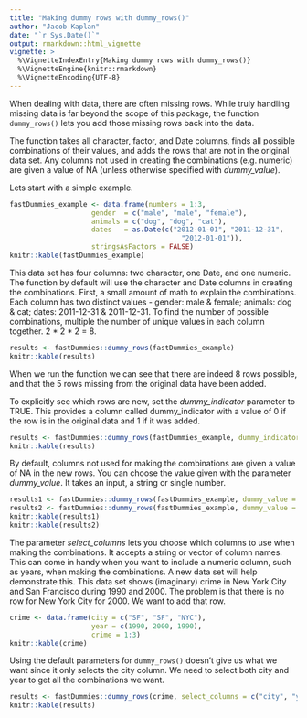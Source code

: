 ```yaml
---
title: "Making dummy rows with dummy_rows()"
author: "Jacob Kaplan"
date: "`r Sys.Date()`"
output: rmarkdown::html_vignette
vignette: >
  %\VignetteIndexEntry{Making dummy rows with dummy_rows()}
  %\VignetteEngine{knitr::rmarkdown}
  %\VignetteEncoding{UTF-8}
---
```


When dealing with data, there are often missing rows. While truly handling missing data is far beyond the scope of this package, the function `dummy_rows()` lets you add those missing rows back into the data. 

The function takes all character, factor, and Date columns, finds all possible combinations of their values, and adds the rows that are not in the original data set. Any columns not used in creating the combinations (e.g. numeric) are given a value of NA (unless otherwise specified with *dummy_value*).

Lets start with a simple example. 

```r
fastDummies_example <- data.frame(numbers = 1:3,
                    gender  = c("male", "male", "female"),
                    animals = c("dog", "dog", "cat"),
                    dates   = as.Date(c("2012-01-01", "2011-12-31",
                                          "2012-01-01")),
                    stringsAsFactors = FALSE)
knitr::kable(fastDummies_example)
```

This data set has four columns: two character, one Date, and one numeric. The function by default will use the character and Date columns in creating the combinations. First, a small amount of math to explain the combinations. Each column has two distinct values - gender: male & female; animals: dog & cat; dates: 2011-12-31 & 2011-12-31. To find the number of possible combinations, multiple the number of unique values in each column together. 2 \* 2 \* 2 = 8. 

```r
results <- fastDummies::dummy_rows(fastDummies_example)
knitr::kable(results)
```

When we run the function we can see that there are indeed 8 rows possible, and that the 5 rows missing from the original data have been added. 

To explicitly see which rows are new, set the *dummy_indicator* parameter to TRUE. This provides a column called dummy_indicator with a value of 0 if the row is in the original data and 1 if it was added. 

```r
results <- fastDummies::dummy_rows(fastDummies_example, dummy_indicator = TRUE)
knitr::kable(results)
```

By default, columns not used for making the combinations are given a value of NA in the new rows. You can choose the value given with the parameter *dummy_value*. It takes an input, a string or single number.

```r
results1 <- fastDummies::dummy_rows(fastDummies_example, dummy_value = 0)
results2 <- fastDummies::dummy_rows(fastDummies_example, dummy_value = "new value")
knitr::kable(results1)
knitr::kable(results2)
```

The parameter *select_columns* lets you choose which columns to use when making the combinations. It accepts a string or vector of column names. This can come in handy when you want to include a numeric column, such as years, when making the combinations. A new data set will help demonstrate this. This data set shows (imaginary) crime in New York City and San Francisco during 1990 and 2000. The problem is that there is no row for New York City for 2000. We want to add that row. 

```r
crime <- data.frame(city = c("SF", "SF", "NYC"),
                    year = c(1990, 2000, 1990),
                    crime = 1:3)
knitr::kable(crime)
```

Using the default parameters for `dummy_rows()` doesn't give us what we want since it only selects the city column. We need to select both city and year to get all the combinations we want. 

```r
results <- fastDummies::dummy_rows(crime, select_columns = c("city", "year"))
knitr::kable(results)
```

